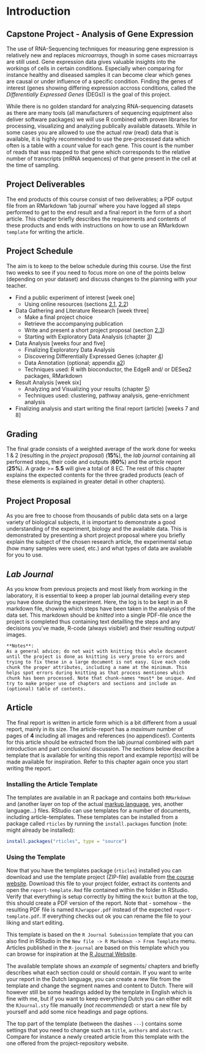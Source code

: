 # Introduction {#chapter-1}

## Capstone Project - Analysis of Gene Expression

The use of RNA-Sequencing techniques for measuring gene expression is relatively new and replaces *microarrays*, though in some cases microarrays are still used. Gene expression data gives valuable insights into the workings of cells in certain conditions. Especially when comparing for instance healthy and diseased samples it can become clear which genes are causal or under influence of a specific condition. Finding the genes of interest (genes showing differing expression accross conditions, called the *Differentially Expressed Genes* (DEGs)) is the goal of this project.

While there is no golden standard for analyzing RNA-sequencing datasets as there are many tools (all manufacturers of sequencing equiptment also deliver software packages) we will use R combined with proven libraries for processing, visualizing and analyzing publically available datasets. While in some cases you are allowed to use the actual *raw* (read) data that is available, it is highly recommended to use the pre-processed data which often is a table with a *count* value for each gene. This count is the number of reads that was mapped to that gene which corresponds to the relative number of transcripts (mRNA sequences) of that gene present in the cell at the time of sampling.

## Project Deliverables

The end products of this course consist of two deliverables; a PDF output file from an RMarkdown 'lab journal' where you have logged all steps performed to get to the end result and a final report in the form of a short article. This chapter briefly describes the requirements and contents of these products and ends with instructions on how to use an RMarkdown `template` for writing the article.

## Project Schedule

The aim is to keep to the below schedule during this course. Use the first two weeks to see if you need to focus more on one of the points below (depending on your dataset) and discuss changes to the planning with your teacher.

* Find a public experiment of interest [week one]
    + Using online resources (sections [2.1](#finding-public-data), [2.2](#ncbi-geo))
* Data Gathering and Literature Research [week three]
    + Make a final project choice
    + Retrieve the accompanying publication
    + Write and present a short project proposal (section [2.3](#project-proposal_ch2))
    + Starting with Exploratory Data Analysis (chapter [3](#chapter-3))
* Data Analysis [weeks four and five]
    + Finalizing Exploratory Data Analysis
    + Discovering Differentially Expressed Genes (chapter [4](#chapter-4))
    + Data Annotation (optional; appendix [a2](#a2-annotation))
    + Techniques used: R with bioconductor, the EdgeR and/ or DESeq2 packages, RMarkdown
* Result Analysis [week six]
    + Analyzing and Visualizing your results (chapter [5](#chapter-5))
    + Techniques used: clustering, pathway analysis, gene-enrichment analysis
* Finalizing analysis and start writing the final report (article) [weeks 7 and 8]

## Grading {#grading}

The final grade consists of a weighted average of the work done for weeks 1 & 2 (resulting in the *project proposal*) (**15%**), the *lab journal* containing all performed steps, their code and outputs (**60%**) and the *article* report (**25%**). A grade >= **5.5** will give a total of 8 EC. The rest of this chapter explains the expected contents for the three graded products (each of these elements is explained in greater detail in other chapters).

## Project Proposal

As you are free to choose from thousands of public data sets on a large variety of biological subjects, it is important to demonstrate a good understanding of the experiment, biology and the available data. This is demonstrated by presenting a short project proposal where you briefly explain the subject of the chosen research article, the experimental setup (how many samples were used, etc.) and what types of data are available for you to use.

## *Lab Journal*

As you know from previous projects and most likely from working in the laboratory, it is essential to keep a proper lab journal detailing every step you have done during the experiment. Here, the log is to be kept in an R markdown file, showing which steps have been taken in the analysis of the data set. This markdown should be *knitted* into a single PDF-file once the project is completed thus containing text detailling the steps and any decisions you've made, R-code (always visible!) and their resulting output/ images. 

```block
**Notes**:
As a general advice; do not wait with knitting this whole document until the project is done as knitting is very prone to errors and trying to fix these in a large document is not easy. Give each code chunk the proper attributes, including a name at the minimum. This helps spot errors during knitting as that process mentiones which chunk has been processed. Note that chunk-names *must* be unique. And try to make proper use of chapters and sections and include an (optional) table of contents.
```

## Article {#article}

The final report is written in article form which is a bit different from a usual report, mainly in its size. The article-report has a *maximum* number of pages of **4** including all images and references (no appendices!). Contents for this article should be extracted from the lab journal combined with part introduction and part conclusion/ discussion. The sections below describe a template that is available for writing this report and example report(s) will be made available for inspiration. Refer to this chapter again once you start writing the report.

### Installing the Article Template

The templates are available in an R package and contains both `RMarkdown` and \LaTeX (another layer on top of the actual [\TeX markup language](https://nl.wikipedia.org/wiki/TeX), yes, another language...) files. RStudio can use templates for a number of documents, including article-templates. These templates can be installed from a package called `rticles` by running the `install.packages` function (note: might already be installed):

```r
install.packages("rticles", type = "source")
```

### Using the Template

Now that you have the templates package (`rticles`) installed you can download and use the template project (ZIP-file) available from [the course website](https://mkempenaar.github.io/gene_expression_analysis/article/report-template.zip). Download this file to your project folder, extract its contents and open the `report-template.Rmd` file contained within the folder in RStudio. Verify that everything is setup correctly by hitting the `Knit` button at the top, this should create a PDF version of the report. Note that - somehow - the resulting PDF file is named `RJwrapper.pdf` instead of the expected `report-template.pdf`. If everything checks out ok you can rename the file to your liking and start editing.

This template is based on the `R Journal Submission` template that you can also find in RStudio in the `New file -> R Markdown -> From Template` menu. Articles published in the `R-journal` are based on this template which you can browse for inspiration at the [R Journal Website](https://journal.r-project.org/archive/2018-2/). 

The available template shows an *example* of segments/ chapters and briefly describes what each section could or should contain. If you want to write your report in the Dutch language, you can create a new file from the template and change the segment names and content to Dutch. There will however still be some headings added by the template in English which is fine with me, but if you want to keep everything Dutch you can either edit the `RJournal.sty` file manually (*not recommended*) or start a new file by yourself and add some nice headings and page options. 

The top part of the template (between the dashes `---`) contains some settings that you need to change such as `title`, `authors` and `abstract`. Compare for instance a newly created article from this template with the one offered from the project-repository website.